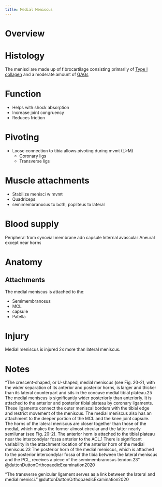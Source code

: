 ```yaml
---
title: Medial Meniscus
---
```


# Overview


# Histology

The menisci are made up of fibrocartilage consisting primarily of [Type I collagen]({{< var ref-type-1-collagen.path >}}) and a moderate amount of [GAGs]({{< var ref-glycosaminoglycans.path >}})


# Function

- Helps with shock absorption
- Increase joint congruency
- Reduces friction





# Pivoting

- Loose connection to tibia allows pivoting during mvmt (L>M)
    - Coronary ligs
    - Transverse ligs

# Muscle attachments

- Stabilize menisci w mvmt
- Quadriceps
- semimembranosus to both, popliteus to lateral

# Blood supply

Peripheral from synovial membrane adn capsule
Internal avascular 
Aneural except near horns





# Anatomy

## Attachments

The medial meniscus is attached to the:

- Semimembranosus
- MCL
- capsule
- Patella 

# Injury

Medial meniscus is injured 2x more than lateral meniscus.

# Notes

"The crescent-shaped, or U-shaped, medial meniscus (see Fig. 20-2), with the wider separation of its anterior and posterior horns, is larger and thicker than its lateral counterpart and sits in the concave medial tibial plateau.25 The medial meniscus is significantly wider posteriorly than anteriorly. It is attached to the anterior and posterior tibial plateau by coronary ligaments. These ligaments connect the outer meniscal borders with the tibial edge and restrict movement of the meniscus. The medial meniscus also has an attachment to the deeper portion of the MCL and the knee joint capsule. The horns of the lateral meniscus are closer together than those of the medial, which makes the former almost circular and the latter nearly semilunar (see Fig. 20-2). The anterior horn is attached to the tibial plateau near the intercondylar fossa anterior to the ACL.1 There is significant variability in the attachment location of the anterior horn of the medial meniscus.23 The posterior horn of the medial meniscus, which is attached to the posterior intercondylar fossa of the tibia between the lateral meniscus and the PCL, receives a piece of the semimembranosus tendon.23 " @duttonDuttonOrthopaedicExamination2020 

"The transverse genicular ligament serves as a link between the lateral and medial menisci." @duttonDuttonOrthopaedicExamination2020 